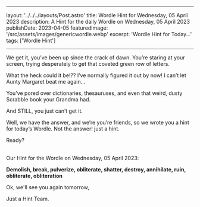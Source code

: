 ---

  layout: '../../../layouts/Post.astro'
  title: Wordle Hint for Wednesday, 05 April 2023
  description: A Hint for the daily Wordle on Wednesday, 05 April 2023
  publishDate: 2023-04-05
  featuredImage: '/src/assets/images/genericwordle.webp'
  excerpt: 'Wordle Hint for Today...'
  tags: ['Wordle Hint']
  
  ---

  We get it, you’ve been up since the crack of dawn. You’re staring at your screen, trying desperately to get that coveted green row of letters. 

  What the heck could it be!??
  I’ve normally figured it out by now!
  I can’t let Aunty Margaret beat me again… 

  You’ve pored over dictionaries, thesauruses, and even that weird, dusty Scrabble book your Grandma had.

  And STILL, you just can’t get it. 

  Well, we have the answer, and we’re you’re friends, so we wrote you a hint for today’s Wordle.
  Not the answer! just a hint. 

  Ready?<br /><br />

  Our Hint for the Wordle on Wednesday, 05 April 2023:

  **Demolish, break, pulverize, obliterate, shatter, destroy, annihilate, ruin, obliterate, obliteration**

  Ok, we'll see you again tomorrow, 

  Just a Hint Team.
  
